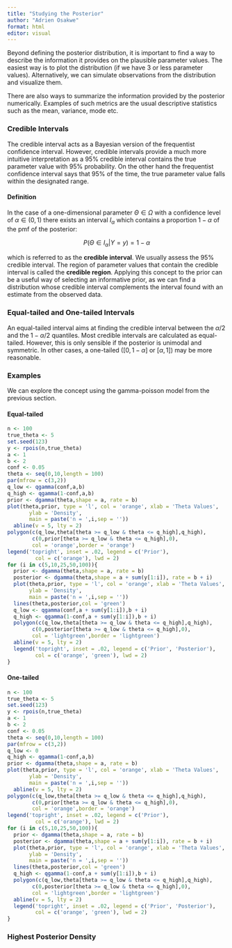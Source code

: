 ---
title: "Studying the Posterior"
author: "Adrien Osakwe"
format: html
editor: visual
---

Beyond defining the posterior distribution, it is important to find a way to describe the information it provides on the plausible parameter values. The easiest way is to plot the distribution (if we have 3 or less parameter values). Alternatively, we can simulate observations from the distribution and visualize them.

There are also ways to summarize the information provided by the posterior numerically. Examples of such metrics are the usual descriptive statistics such as the mean, variance, mode etc.

### Credible Intervals

The credible interval acts as a Bayesian version of the frequentist confidence interval. However, credible intervals provide a much more intuitive interpretation as a 95% credible interval contains the true parameter value with 95% probability. On the other hand the frequentist confidence interval says that 95% of the time, the true parameter value falls within the designated range.

#### Definition

In the case of a one-dimensional parameter $\Theta \in \Omega$ with a confidence level of $\alpha \in (0,1)$ there exists an interval $I_\alpha$ which contains a proportion $1 - \alpha$ of the pmf of the posterior:

$$
P(\Theta \in I_\alpha|Y = y) = 1- \alpha
$$

which is referred to as the **credible interval**. We usually assess the 95% credible interval. The region of parameter values that contain the credible interval is called the **credible region**. Applying this concept to the prior can be a useful way of selecting an informative prior, as we can find a distribution whose credible interval complements the interval found with an estimate from the observed data.

### Equal-tailed and One-tailed Intervals

An equal-tailed interval aims at finding the credible interval between the $\alpha/2$ and the $1-\alpha/2$ quantiles. Most credible intervals are calculated as equal-tailed. However, this is only sensible if the posterior is unimodal and symmetric. In other cases, a one-tailed ($[0,1-\alpha]$ or $[\alpha,1]$) may be more reasonable.

### Examples

We can explore the concept using the gamma-poisson model from the previous section.

#### Equal-tailed

```{r}
n <- 100
true_theta <- 5
set.seed(123)
y <- rpois(n,true_theta)
a <- 1
b <- 2
conf <- 0.05
theta <- seq(0,10,length = 100)
par(mfrow = c(3,2))
q_low <- qgamma(conf,a,b)
q_high <- qgamma(1-conf,a,b)
prior <- dgamma(theta,shape = a, rate = b)
plot(theta,prior, type = 'l', col = 'orange', xlab = 'Theta Values',
       ylab = 'Density',
       main = paste('n = ',i,sep = ''))
  abline(v = 5, lty = 2)
polygon(c(q_low,theta[theta >= q_low & theta <= q_high],q_high),
        c(0,prior[theta >= q_low & theta <= q_high],0),
        col = 'orange',border = 'orange')
legend('topright', inset = .02, legend = c('Prior'),
         col = c('orange'), lwd = 2)
for (i in c(5,10,25,50,100)){
  prior <- dgamma(theta,shape = a, rate = b)
  posterior <- dgamma(theta,shape = a + sum(y[1:i]), rate = b + i)
  plot(theta,prior, type = 'l', col = 'orange', xlab = 'Theta Values',
       ylab = 'Density',
       main = paste('n = ',i,sep = ''))
  lines(theta,posterior,col = 'green')
  q_low <- qgamma(conf,a + sum(y[1:i]),b + i)
  q_high <- qgamma(1-conf,a + sum(y[1:i]),b + i)
  polygon(c(q_low,theta[theta >= q_low & theta <= q_high],q_high),
        c(0,posterior[theta >= q_low & theta <= q_high],0),
        col = 'lightgreen',border = 'lightgreen')
  abline(v = 5, lty = 2)
  legend('topright', inset = .02, legend = c('Prior', 'Posterior'),
         col = c('orange', 'green'), lwd = 2)
}
```

#### One-tailed

```{r}
n <- 100
true_theta <- 5
set.seed(123)
y <- rpois(n,true_theta)
a <- 1
b <- 2
conf <- 0.05
theta <- seq(0,10,length = 100)
par(mfrow = c(3,2))
q_low <- 0
q_high <- qgamma(1-conf,a,b)
prior <- dgamma(theta,shape = a, rate = b)
plot(theta,prior, type = 'l', col = 'orange', xlab = 'Theta Values',
       ylab = 'Density',
       main = paste('n = ',i,sep = ''))
  abline(v = 5, lty = 2)
polygon(c(q_low,theta[theta >= q_low & theta <= q_high],q_high),
        c(0,prior[theta >= q_low & theta <= q_high],0),
        col = 'orange',border = 'orange')
legend('topright', inset = .02, legend = c('Prior'),
         col = c('orange'), lwd = 2)
for (i in c(5,10,25,50,100)){
  prior <- dgamma(theta,shape = a, rate = b)
  posterior <- dgamma(theta,shape = a + sum(y[1:i]), rate = b + i)
  plot(theta,prior, type = 'l', col = 'orange', xlab = 'Theta Values',
       ylab = 'Density',
       main = paste('n = ',i,sep = ''))
  lines(theta,posterior,col = 'green')
  q_high <- qgamma(1-conf,a + sum(y[1:i]),b + i)
  polygon(c(q_low,theta[theta >= q_low & theta <= q_high],q_high),
        c(0,posterior[theta >= q_low & theta <= q_high],0),
        col = 'lightgreen',border = 'lightgreen')
  abline(v = 5, lty = 2)
  legend('topright', inset = .02, legend = c('Prior', 'Posterior'),
         col = c('orange', 'green'), lwd = 2)
}
```

### Highest Posterior Density
